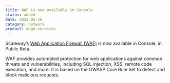 ```yaml
---
title: WAF is now available in Console
status: added
date: 2025-05-16
category: network
product: edge-services
---
```


Scaleway’s [Web Application Firewall (WAF)](https://www.scaleway.com/en/docs/edge-services/reference-content/understanding-waf) is now available in Console, in Public Beta.

WAF provides automated protection for web applications against common threats and vulnerabilities, including SQL injection, XSS, remote code execution, and more. It is based on the OWASP Core Rule Set to detect and block malicious requests.



